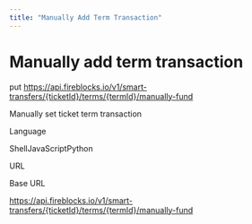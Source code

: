 ```yaml
---
title: "Manually Add Term Transaction"
---
```

  
  # Manually add term transaction

put https://api.fireblocks.io/v1/smart-transfers/{ticketId}/terms/{termId}/manually-fund

Manually set ticket term transaction

Language

ShellJavaScriptPython

URL

Base URL

https://api.fireblocks.io/v1/smart-transfers/{ticketId}/terms/{termId}/manually-fund